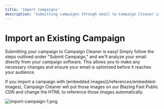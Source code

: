 ```yaml
---
title: 'Import Campaigns'
description: 'Submitting campaigns through email to Campaign Cleaner is a simple and convenient way to optimize your email campaigns.'
---
```


# Import an Existing Campaign
Submitting your campaign to Campaign Cleaner is easy! Simply follow the steps outlined under "Submit Campaign," and we'll analyze your email directly from your campaign software. This allows you to make any necessary changes and ensure your email is optimized before it reaches your audience.

<Note>
If you import a campaign with [embedded images](/references/embedded-images), Campaign Cleaner will put those images on our Blazing Fast Public CDN and change the HTML to reference those images automatically.   
</Note>

![import-campaign-1.png](/images/import-campaign-1.png)